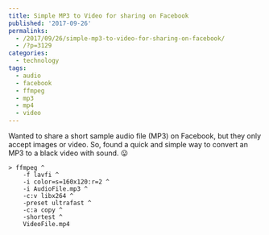 ```yaml
---
title: Simple MP3 to Video for sharing on Facebook
published: '2017-09-26'
permalinks:
  - /2017/09/26/simple-mp3-to-video-for-sharing-on-facebook/
  - /?p=3129
categories:
  - technology
tags:
  - audio
  - facebook
  - ffmpeg
  - mp3
  - mp4
  - video
---
```


Wanted to share a short sample audio file (MP3) on Facebook, but they only accept images or video. So, found a quick and simple way to convert an MP3 to a black video with sound. 😛

```dos
> ffmpeg ^
    -f lavfi ^
    -i color=s=160x120:r=2 ^
    -i AudioFile.mp3 ^
    -c:v libx264 ^
    -preset ultrafast ^
    -c:a copy ^
    -shortest ^
    VideoFile.mp4
```
